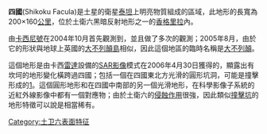 {{Infobox feature on Titan
|name=Shikoku Facula
|image=[[Image:Shikoku_ISS.jpg|250px]]
|caption=卡西尼所拍攝的四國
|type=亮斑
|latitude=10.4
|N_or_S=S
|longitude=164.1
|E_or_W=W
|diameter=200 公里
|eponym=[[四國|四國]]
}}

'''四國'''(Shikoku Facula)是土星的衛星[[土衛六|泰坦]]上明亮物質組成的區域，此地形的長寬為200×160[[公里|公里]]，位於土衛六黑暗反射地形之一的[[香格里拉_(土衛六)|香格里拉]]內。

由[[卡西尼-惠更斯號|卡西尼號]]在2004年10月首先觀測到，並且做了多次的觀測；2005年8月，由於它的形狀與地球上英國的[[大不列顛島|大不列顛島]]相似，因此這個地區的臨時名稱是[[大不列顛|大不列顛]]。

這個地形是由卡西[[雷達|雷達]]設備的[[合成口徑雷達|SAR影像]]模式在2006年4月30日獲得的，顯露出有坎坷的地形變化橫跨過四國；包括一個在四國東北方光滑的圓形坑洞，可能是撞擊形成的[http://photojournal.jpl.nasa.gov/catalog/PIA08426]{{Wayback|url=http://photojournal.jpl.nasa.gov/catalog/PIA08426 |date=20081022113129 }}。這個圓形地形和在四國中南部的另一個光滑地形，在科學影像子系統的近紅外線影像中都有一個對應物；由於土衛六的[[侵蝕作用|侵蝕作用]]很強，因此類似[[撞擊坑|撞擊坑]]的地形特徵可以說是相當稀有。

{{土衛六}}
[[Category:土卫六表面特征|Category:土卫六表面特征]]